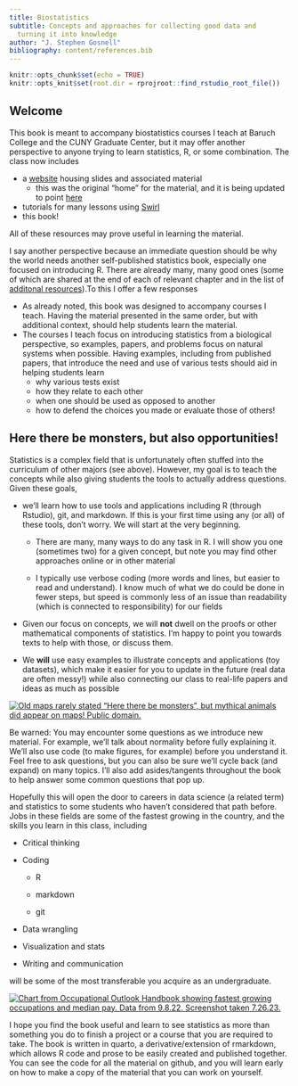 ```yaml
---
title: Biostatistics
subtitle: Concepts and approaches for collecting good data and 
  turning it into knowledge
author: "J. Stephen Gosnell"
bibliography: content/references.bib
---
```


<!-- COMMENT NOT SHOW IN ANY OUTPUT: Code chunk below sets overall defaults for .qmd file; these inlcude showing output by default and looking for files relative to .Rpoj file, not .qmd file, which makes putting filesin different folders easier  -->

```r
knitr::opts_chunk$set(echo = TRUE)
knitr::opts_knit$set(root.dir = rprojroot::find_rstudio_root_file())
```

## Welcome

This book is meant to accompany biostatistics courses I teach at Baruch
College and the CUNY Graduate Center, but it may offer another
perspective to anyone trying to learn statistics, R, or some
combination. The class now includes

-   a
    [website](https://sites.google.com/view/biostats/home){target="_blank"}
    housing slides and associated material
    -   this was the original "home" for the material, and it is being
        updated to point
        [here](https://jsgosnell.github.io/cuny_biostats_website/){target="_blank"}
-   tutorials for many lessons using [Swirl](content/swirl_lessons.qmd)
-   this book!

All of these resources may prove useful in learning the material.

I say another perspective because an immediate question should be why
the world needs another self-published statistics book, especially one
focused on introducing R. There are already many, many good ones (some
of which are shared at the end of each of relevant chapter and in the
list of [additonal
resources](content/end_matter/additional_resources.qmd)).To this I offer
a few responses

-   As already noted, this book was designed to accompany courses I
    teach. Having the material presented in the same order, but with
    additional context, should help students learn the material.
-   The courses I teach focus on introducing statistics from a
    biological perspective, so examples, papers, and problems focus on
    natural systems when possible. Having examples, including from
    published papers, that introduce the need and use of various tests
    should aid in helping students learn
    -   why various tests exist
    -   how they relate to each other
    -   when one should be used as opposed to another
    -   how to defend the choices you made or evaluate those of others!

## Here there be monsters, but also opportunities!

Statistics is a complex field that is unfortunately often stuffed into
the curriculum of other majors (see above). However, my goal is to teach
the concepts while also giving students the tools to actually address
questions. Given these goals,

-   we'll learn how to use tools and applications including R (through
    Rstudio), git, and markdown. If this is your first time using any
    (or all) of these tools, don't worry. We will start at the very
    beginning.

    -   There are many, many ways to do any task in R. I will show you
        one (sometimes two) for a given concept, but note you may find
        other approaches online or in other material

    -   I typically use verbose coding (more words and lines, but easier
        to read and understand). I know much of what we do could be done
        in fewer steps, but speed is commonly less of an issue than
        readability (which is connected to responsibility) for our
        fields

-   Given our focus on concepts, we will **not** dwell on the proofs or
    other mathematical components of statistics. I'm happy to point you
    towards texts to help with those, or discuss them.

-   We **will** use easy examples to illustrate concepts and
    applications (toy datasets), which make it easier for you to update
    in the future (real data are often messy!) while also connecting our
    class to real-life papers and ideas as much as possible

[![Old maps rarely stated "Here there be monsters", but mythical animals
did appear on maps! Public
domain.](images/Carta_Marina.jpeg){#fig-dragon_map
fig-alt="Map image of sea serpent attacking a ship."
fig-align="center"}](https://en.wikipedia.org/wiki/File:Carta_Marina.jpeg)

Be warned: You may encounter some questions as we introduce new
material. For example, we'll talk about normality before fully
explaining it. We'll also use code (to make figures, for example) before
you understand it. Feel free to ask questions, but you can also be sure
we'll cycle back (and expand) on many topics. I'll also add
asides/tangents throughout the book to help answer some common questions
that pop up.

Hopefully this will open the door to careers in data science (a related
term) and statistics to some students who haven't considered that path
before. Jobs in these fields are some of the fastest growing in the
country, and the skills you learn in this class, including

-   Critical thinking

-   Coding

    -   R

    -   markdown

    -   git

-   Data wrangling

-   Visualization and stats

-   Writing and communication

will be some of the most transferable you acquire as an undergraduate.

[![Chart from Occupational Outlook Handbook showing fastest growing
occupations and median pay. Data from 9.8.22. Screenshot taken
7.26.23.](images/bls.govoohfastest-growing.htm.9.8.22.png){#fig-OOH_table
fig-alt="Image shows growth rate and median pay from jobs expected to have highest growth rate between 2021 and 2031.  Data scientists (36%, $100,910) and statisticians  (33%, $95,570) both appear on the list"
fig-align="center"}](https://www.bls.gov/ooh/fastest-growing.htm#)

I hope you find the book useful and learn to see statistics as more than
something you do to finish a project or a course that you are required
to take. The book is written in quarto, a derivative/extension of
rmarkdown, which allows R code and prose to be easily created and
published together. You can see the code for all the material on github,
and you will learn early on how to make a copy of the material that you
can work on yourself.
